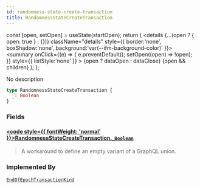 ```yaml
---
id: randomness-state-create-transaction
title: RandomnessStateCreateTransaction
---
```









  const [open, setOpen] = useState(startOpen);
  return (
    <details {...(open ? { open: true } : {})} className="details" style={{ border:'none', boxShadow:'none', background:'var(--ifm-background-color)' }}>
      <summary
        onClick={(e) => {
          e.preventDefault();
          setOpen((open) => !open);
        }}
        style={{ listStyle:'none' }}
      >
      {open ? dataOpen : dataClose}
      </summary>
      {open && children}
    </details>
  );
};








No description


```graphql
type RandomnessStateCreateTransaction {
  _: Boolean
}
```




### Fields

#### [<code style={{ fontWeight: 'normal' }}>RandomnessStateCreateTransaction.<b>_</b></code>](#)<Bullet />[`Boolean`](/references/iota-api/iota-graphql/reference/types/scalars/boolean) <Badge class="badge badge--secondary" text="scalar"/> 
> 
> 
> A workaround to define an empty variant of a GraphQL union.
> 





### Implemented By

[`EndOfEpochTransactionKind`](/references/iota-api/iota-graphql/reference/types/unions/end-of-epoch-transaction-kind)  <Badge class="badge badge--secondary" text="union"/>

